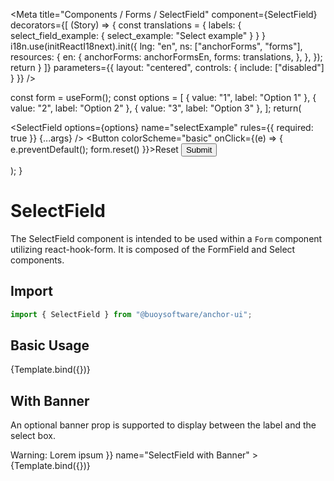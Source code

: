 

<Meta
  title="Components / Forms / SelectField"
  component={SelectField}
  decorators={[
    (Story) => {
      const translations = {
        labels: {
          select_field_example: {
            select_example: "Select example"
          }
        }
      }
      i18n.use(initReactI18next).init({
        lng: "en",
        ns: ["anchorForms", "forms"],
        resources: {
          en: {
            anchorForms: anchorFormsEn,
            forms: translations,
          },
        },
      });
      return <Story />
    }
  ]}
  parameters={{
    layout: "centered",
    controls: {
      include: ["disabled"]
    }
  }}
/>

  const form = useForm();
  const options = [
    { value: "1", label: "Option 1" },
    { value: "2", label: "Option 2" },
    { value: "3", label: "Option 3" },
  ];
  return(
    <Form form={form} id="select-field-example" scope="select-field-example">
      <SelectField
        options={options}
        name="selectExample"
        rules={{ required: true }}
        {...args} 
      />
      <Flex>
        <Button colorScheme="basic" onClick={(e) => { e.preventDefault(); form.reset() }}>Reset</Button>
        <Button colorScheme="primary">Submit</Button>
      </Flex>
    </Form>
  );
}

# SelectField

The SelectField component is intended to be used within a `Form` component utilizing
react-hook-form. It is composed of the FormField and Select components.

## Import

```javascript
import { SelectField } from "@buoysoftware/anchor-ui";
```

## Basic Usage

<Canvas>
  <Story args={{ disabled: false }} name="SelectField">
    {Template.bind({})}
  </Story>
</Canvas>

## With Banner

An optional banner prop is supported to display between the label and the select
box.

<Canvas>
  <Story
    args={{
      disabled: false,
      banner: <Box p="s" bg="background.criticalSubdued">Warning: Lorem ipsum</Box>
    }}
    name="SelectField with Banner"
  >
    {Template.bind({})}
  </Story>
</Canvas>

